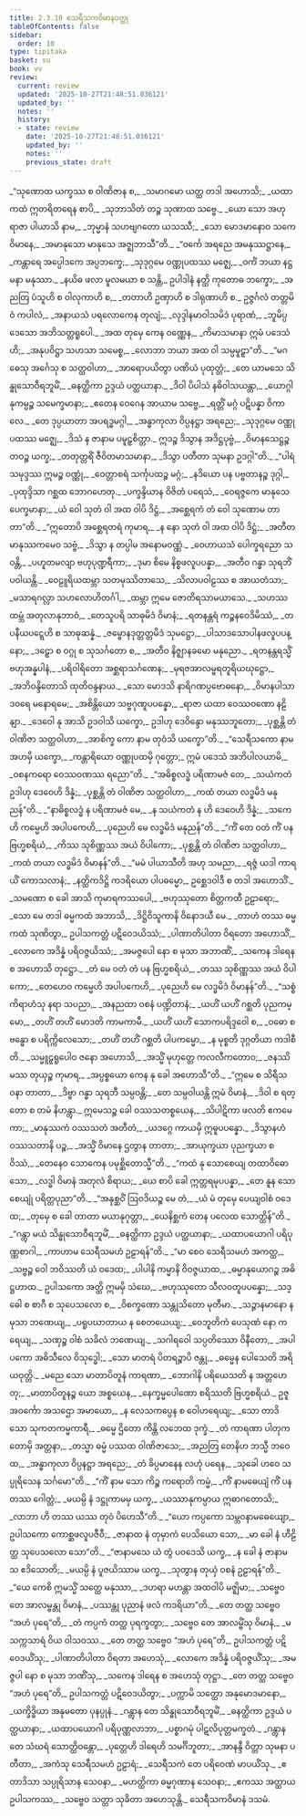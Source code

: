 ```yaml
---
title: 2.3.10 သေရီသကဝိမာနဝတ္ထု
tableOfContents: false
sidebar:
  order: 10
type: tipitaka
basket: su
book: vv
review:
  current: review
  updated: '2025-10-27T21:48:51.036121'
  updated_by: ''
  notes: ''
  history:
  - state: review
    date: '2025-10-27T21:48:51.036121'
    updated_by: ''
    notes: ''
    previous_state: draft
---
```



<ReviewStatus review={frontmatter.review} showDetails={true} />

<HypothesisAnnotation frontmatter={frontmatter} />

<DynamicBreadcrumb />

<Division number="1228" book="vv" e="ch" v="19" p="116">

<Paragraph number="1081" type="verses" book="vv">
_“သုဏောထ ယက္ခဿ စ ဝါဏိဇာန စ,_  
_သမာဂမော ယတ္ထ တဒါ အဟောသိ;_  
_ယထာ ကထံ ဣတရိတရေန စာပိ,_  
_သုဘာသိတံ တဉ္စ သုဏာထ သဗ္ဗေ._  

</Paragraph>

</Division>
<Division number="1229" book="vv" e="ch" v="19" p="116">

<Paragraph number="1082" type="verses" book="vv">
_ယော သော အဟု ရာဇာ ပါယာသိ နာမ,_  
_ဘုမ္မာနံ သဟဗျဂတော ယသဿီ;_  
_သော မောဒမာနောဝ သကေ ဝိမာနေ,_  
_အမာနုသော မာနုသေ အဇ္ဈဘာသီ”တိ._  

</Paragraph>

</Division>
<Division number="1230" book="vv" e="ch" v="19" p="116">

<Paragraph number="1083" type="verses" book="vv">
_“ဝင်္ကေ အရညေ အမနုဿဋ္ဌာနေ,_  
_ကန္တာရေ အပ္ပေါဒကေ အပ္ပဘက္ခေ;_  
_သုဒုဂ္ဂမေ ဝဏ္ဏုပထဿ မဇ္ဈေ,_  
_ဝင်္ကံ ဘယာ နဋ္ဌမနာ မနုဿာ._  

</Paragraph>

</Division>
<Division number="1231" book="vv" e="ch" v="19" p="116">

<Paragraph number="1084" type="verses" book="vv">
_နယိဓ ဖလာ မူလမယာ စ သန္တိ,_  
ဥပါဒါနံ နတ္ထိ ကုတောဓ ဘက္ခော;_  
_အညတြ ပံသူဟိ စ ဝါလုကာဟိ စ,_  
_တတာဟိ ဥဏှာဟိ စ ဒါရုဏာဟိ စ._  

</Paragraph>

</Division>
<Division number="1232" book="vv" e="ch" v="19" p="116">

<Paragraph number="1085" type="verses" book="vv">
ဥဇ္ဇင်္ဂလံ တတ္တမိဝံ ကပါလံ,_  
_အနာယသံ ပရလောကေန တုလျံ;_  
_လုဒ္ဒါနမာဝါသမိဒံ ပုရာဏံ,_  
_ဘူမိပ္ပဒေသော အဘိသတ္တရူပေါ._  

</Paragraph>

</Division>
<Division number="1233" book="vv" e="ch" v="19" p="117">

<Paragraph number="1086" type="verses" book="vv">
_အထ တုမှေ ကေန ဝဏ္ဏေန,_  
_ကိမာသမာနာ ဣမံ ပဒေသံ ဟိ;_  
_အနုပဝိဋ္ဌာ သဟသာ သမေစ္စ,_  
_လောဘာ ဘယာ အထ ဝါ သမ္ပမူဠှာ”တိ._  

</Paragraph>

</Division>
<Division number="1234" book="vv" e="ch" v="19" p="117">

<Paragraph number="1087" type="verses" book="vv">
_“မဂဓေသု အင်္ဂေသု စ သတ္ထဝါဟာ,_  
_အာရောပယိတွာ ပဏိယံ ပုထုတ္တံ;_  
_တေ ယာမသေ သိန္ဓုသောဝီရဘူမိံ,_  
_ဓနတ္ထိကာ ဥဒ္ဒယံ ပတ္ထယာနာ._  

</Paragraph>

</Division>
<Division number="1235" book="vv" e="ch" v="19" p="117">

<Paragraph number="1088" type="verses" book="vv">
_ဒိဝါ ပိပါသံ နဓိဝါသယန္တာ,_  
_ယောဂ္ဂါနုကမ္ပဉ္စ သမေက္ခမာနာ;_  
_ဧတေန ဝေဂေန အာယာမ သဗ္ဗေ,_  
_ရတ္တိံ မဂ္ဂံ ပဋိပန္နာ ဝိကာလေ._  

</Paragraph>

</Division>
<Division number="1236" book="vv" e="ch" v="19" p="117">

<Paragraph number="1089" type="verses" book="vv">
_တေ ဒုပ္ပယာတာ အပရဒ္ဓမဂ္ဂါ,_  
_အန္ဓာကုလာ ဝိပ္ပနဋ္ဌာ အရညေ;_  
_သုဒုဂ္ဂမေ ဝဏ္ဏုပထဿ မဇ္ဈေ,_  
_ဒိသံ န ဇာနာမ ပမူဠှစိတ္တာ._  

</Paragraph>

</Division>
<Division number="1237" book="vv" e="ch" v="19" p="117">

<Paragraph number="1090" type="verses" book="vv">
ဣဒဉ္စ ဒိသွာန အဒိဋ္ဌပုဗ္ဗံ,_  
_ဝိမာနသေဋ္ဌဉ္စ တဝဉ္စ ယက္ခ;_  
_တတုတ္တရိံ ဇီဝိတမာသမာနာ,_  
_ဒိသွာ ပတီတာ သုမနာ ဥဒဂ္ဂါ”တိ._  

</Paragraph>

</Division>
<Division number="1238" book="vv" e="ch" v="19" p="117">

<Paragraph number="1091" type="verses" book="vv">
_“ပါရံ သမုဒ္ဒဿ ဣမဉ္စ ဝဏ္ဏုံ,_  
_ဝေတ္တာစရံ သင်္ကုပထဉ္စ မဂ္ဂံ;_  
_နဒိယော ပန ပဗ္ဗတာနဉ္စ ဒုဂ္ဂါ,_  
_ပုထုဒ္ဒိသာ ဂစ္ဆထ ဘောဂဟေတု._  

</Paragraph>

</Division>
<Division number="1239" book="vv" e="ch" v="19" p="117">

<Paragraph number="1092" type="verses" book="vv">
_ပက္ခန္ဒိယာန ဝိဇိတံ ပရေသံ,_  
_ဝေရဇ္ဇကေ မာနုသေ ပေက္ခမာနာ;_  
_ယံ ဝေါ သုတံ ဝါ အထ ဝါပိ ဒိဋ္ဌံ,_  
_အစ္ဆေရကံ တံ ဝေါ သုဏောမ တာတာ”တိ._  

</Paragraph>

</Division>
<Division number="1240" book="vv" e="ch" v="19" p="118">

<Paragraph number="1093" type="verses" book="vv">
_“ဣတောပိ အစ္ဆေရတရံ ကုမာရ,_  
_န နော သုတံ ဝါ အထ ဝါပိ ဒိဋ္ဌံ;_  
_အတီတမာနုဿကမေဝ သဗ္ဗံ,_  
_ဒိသွာ န တပ္ပါမ အနောမဝဏ္ဏံ._  

</Paragraph>

</Division>
<Division number="1241" book="vv" e="ch" v="19" p="118">

<Paragraph number="1094" type="verses" book="vv">
_ဝေဟာယသံ ပေါက္ခရညော သဝန္တိ,_  
_ပဟူတမလျာ ဗဟုပုဏ္ဍရီကာ;_  
_ဒုမာ စိမေ နိစ္စဖလူပပန္နာ,_  
_အတီဝ ဂန္ဓာ သုရဘိံ ပဝါယန္တိ._  

</Paragraph>

</Division>
<Division number="1242" book="vv" e="ch" v="19" p="118">

<Paragraph number="1095" type="verses" book="vv">
_ဝေဠူရိယထမ္ဘာ သတမုဿိတာသေ,_  
_သိလာပဝါဠဿ စ အာယတံသာ;_  
_မသာရဂလ္လာ သဟလောဟိတင်္ဂါ,_  
_ထမ္ဘာ ဣမေ ဇောတိရသာမယာသေ._  

</Paragraph>

</Division>
<Division number="1243" book="vv" e="ch" v="19" p="118">

<Paragraph number="1096" type="verses" book="vv">
_သဟဿထမ္ဘံ အတုလာနုဘာဝံ,_  
_တေသူပရိ သာဓုမိဒံ ဝိမာနံ;_  
_ရတနန္တရံ ကဉ္စနဝေဒိမိဿံ,_  
_တပနီယပဋ္ဋေဟိ စ သာဓုဆန္နံ._  

</Paragraph>

</Division>
<Division number="1244" book="vv" e="ch" v="19" p="118">

<Paragraph number="1097" type="verses" book="vv">
_ဇမ္ဗောနဒုတ္တတ္တမိဒံ သုမဋ္ဌော,_  
_ပါသာဒသောပါနဖလူပပန္နော;_  
_ဒဠှော စ ဝဂ္ဂု စ သုသင်္ဂတော စ,_  
_အတီဝ နိဇ္ဈာနခမော မနုညော._  

</Paragraph>

</Division>
<Division number="1245" book="vv" e="ch" v="19" p="118">

<Paragraph number="1098" type="verses" book="vv">
_ရတနန္တရသ္မိံ ဗဟုအန္နပါနံ,_  
_ပရိဝါရိတော အစ္ဆရာသင်္ဂဏေန;_  
_မုရဇအာလမ္ဗရတူရိယဃုဋ္ဌော,_  
_အဘိဝန္ဒိတောသိ ထုတိဝန္ဒနာယ._  

</Paragraph>

</Division>
<Division number="1246" book="vv" e="ch" v="19" p="118">

<Paragraph number="1099" type="verses" book="vv">
_သော မောဒသိ နာရိဂဏပ္ပဗောဓနော,_  
_ဝိမာနပါသာဒဝရေ မနောရမေ;_  
_အစိန္တိယော သဗ္ဗဂုဏူပပန္နော,_  
_ရာဇာ ယထာ ဝေဿဝဏော နဠိနျာ._  

</Paragraph>

</Division>
<Division number="1247" book="vv" e="ch" v="19" p="119">

<Paragraph number="1100" type="verses" book="vv">
_ဒေဝေါ နု အာသိ ဥဒဝါသိ ယက္ခော,_  
ဥဒါဟု ဒေဝိန္ဒော မနုဿဘူတော;_  
_ပုစ္ဆန္တိ တံ ဝါဏိဇာ သတ္ထဝါဟာ,_  
_အာစိက္ခ ကော နာမ တုဝံသိ ယက္ခော”တိ._  

</Paragraph>

</Division>
<Division number="1248" book="vv" e="ch" v="19" p="119">

<Paragraph number="1101" type="verses" book="vv">
_“သေရီသကော နာမ အဟမှိ ယက္ခော,_  
_ကန္တာရိယော ဝဏ္ဏုပထမှိ ဂုတ္တော;_  
ဣမံ ပဒေသံ အဘိပါလယာမိ,_  
_ဝစနကရော ဝေဿဝဏဿ ရညော”တိ._  

</Paragraph>

</Division>
<Division number="1249" book="vv" e="ch" v="19" p="119">

<Paragraph number="1102" type="verses" book="vv">
_“အဓိစ္စလဒ္ဓံ ပရိဏာမဇံ တေ,_  
_သယံကတံ ဥဒါဟု ဒေဝေဟိ ဒိန္နံ;_  
_ပုစ္ဆန္တိ တံ ဝါဏိဇာ သတ္ထဝါဟာ,_  
_ကထံ တယာ လဒ္ဓမိဒံ မနုညန်”တိ._  

</Paragraph>

</Division>
<Division number="1250" book="vv" e="ch" v="19" p="119">

<Paragraph number="1103" type="verses" book="vv">
_“နာဓိစ္စလဒ္ဓံ န ပရိဏာမဇံ မေ,_  
_န သယံကတံ န ဟိ ဒေဝေဟိ ဒိန္နံ;_  
_သကေဟိ ကမ္မေဟိ အပါပကေဟိ,_  
_ပုညေဟိ မေ လဒ္ဓမိဒံ မနုညန်”တိ._  

</Paragraph>

</Division>
<Division number="1251" book="vv" e="ch" v="19" p="119">

<Paragraph number="1104" type="verses" book="vv">
_“ကိံ တေ ဝတံ ကိံ ပန ဗြဟ္မစရိယံ,_  
_ကိဿ သုစိဏ္ဏဿ အယံ ဝိပါကော;_  
_ပုစ္ဆန္တိ တံ ဝါဏိဇာ သတ္ထဝါဟာ,_  
_ကထံ တယာ လဒ္ဓမိဒံ ဝိမာနန်”တိ._  

</Paragraph>

</Division>
<Division number="1252" book="vv" e="ch" v="19" p="119">

<Paragraph number="1105" type="verses" book="vv">
_“မမံ ပါယာသီတိ အဟု သမညာ,_  
_ရဇ္ဇံ ယဒါ ကာရယိံ ကောသလာနံ;_  
_နတ္ထိကဒိဋ္ဌိ ကဒရိယော ပါပဓမ္မော,_  
ဥစ္ဆေဒဝါဒီ စ တဒါ အဟောသိံ._  

</Paragraph>

</Division>
<Division number="1253" book="vv" e="ch" v="19" p="119">

<Paragraph number="1106" type="verses" book="vv">
_သမဏော စ ခေါ အာသိ ကုမာရကဿပေါ,_  
_ဗဟုဿုတော စိတ္တကထီ ဥဠာရော;_  
_သော မေ တဒါ ဓမ္မကထံ အဘာသိ,_  
_ဒိဋ္ဌိဝိသူကာနိ ဝိနောဒယီ မေ._  

</Paragraph>

</Division>
<Division number="1254" book="vv" e="ch" v="19" p="120">

<Paragraph number="1107" type="verses" book="vv">
_တာဟံ တဿ ဓမ္မကထံ သုဏိတွာ,_  
ဥပါသကတ္တံ ပဋိဝေဒယိဿံ;_  
_ပါဏာတိပါတာ ဝိရတော အဟောသိံ,_  
_လောကေ အဒိန္နံ ပရိဝဇ္ဇယိဿံ;_  
_အမဇ္ဇပေါ နော စ မုသာ အဘာဏိံ,_  
_သကေန ဒါရေန စ အဟောသိ တုဋ္ဌော._  

</Paragraph>

</Division>
<Division number="1255" book="vv" e="ch" v="19" p="120">

<Paragraph number="1108" type="verses" book="vv">
_တံ မေ ဝတံ တံ ပန ဗြဟ္မစရိယံ,_  
_တဿ သုစိဏ္ဏဿ အယံ ဝိပါကော;_  
_တေဟေဝ ကမ္မေဟိ အပါပကေဟိ,_  
_ပုညေဟိ မေ လဒ္ဓမိဒံ ဝိမာနန်”တိ._  

</Paragraph>

</Division>
<Division number="1256" book="vv" e="ch" v="19" p="120">

<Paragraph number="1109" type="verses" book="vv">
_“သစ္စံ ကိရာဟံသု နရာ သပညာ,_  
_အနညထာ ဝစနံ ပဏ္ဍိတာနံ;_  
_ယဟိံ ယဟိံ ဂစ္ဆတိ ပုညကမ္မော,_  
_တဟိံ တဟိံ မောဒတိ ကာမကာမီ._  

</Paragraph>

</Division>
<Division number="1257" book="vv" e="ch" v="19" p="120">

<Paragraph number="1110" type="verses" book="vv">
_ယဟိံ ယဟိံ သောကပရိဒ္ဒဝေါ စ,_  
_ဝဓော စ ဗန္ဓော စ ပရိက္ကိလေသော;_  
_တဟိံ တဟိံ ဂစ္ဆတိ ပါပကမ္မော,_  
_န မုစ္စတိ ဒုဂ္ဂတိယာ ကဒါစီတိ._  

</Paragraph>

</Division>
<Division number="1258" book="vv" e="ch" v="19" p="120">

<Paragraph number="1111" type="verses" book="vv">
_သမ္မူဠှရူပေါဝ ဇနော အဟောသိ,_  
_အသ္မိံ မုဟုတ္တေ ကလလီကတောဝ;_  
_ဇနဿိမဿ တုယှဉ္စ ကုမာရ,_  
_အပ္ပစ္စယော ကေန နု ခေါ အဟောသီ”တိ._  

</Paragraph>

</Division>
<Division number="1259" book="vv" e="ch" v="19" p="120">

<Paragraph number="1112" type="verses" book="vv">
_“ဣမေ စ သိရီသဝနာ တာတာ,_  
_ဒိဗ္ဗာ ဂန္ဓာ သုရဘီ သမ္ပဝန္တိ;_  
_တေ သမ္ပဝါယန္တိ ဣမံ ဝိမာနံ,_  
_ဒိဝါ စ ရတ္တော စ တမံ နိဟန္တွာ._  

</Paragraph>

</Division>
<Division number="1260" book="vv" e="ch" v="19" p="121">

<Paragraph number="1113" type="verses" book="vv">
ဣမေသဉ္စ ခေါ ဝဿသတစ္စယေန,_  
_သိပါဋိကာ ဖလတိ ဧကမေကာ;_  
_မာနုဿကံ ဝဿသတံ အတီတံ,_  
_ယဒဂ္ဂေ ကာယမှိ ဣဓူပပန္နော._  

</Paragraph>

</Division>
<Division number="1261" book="vv" e="ch" v="19" p="121">

<Paragraph number="1114" type="verses" book="vv">
_ဒိသွာနဟံ ဝဿသတာနိ ပဉ္စ,_  
_အသ္မိံ ဝိမာနေ ဌတွာန တာတာ;_  
_အာယုက္ခယာ ပုညက္ခယာ စဝိဿံ,_  
_တေနေဝ သောကေန ပမုစ္ဆိတောသ္မီ”တိ._  

</Paragraph>

</Division>
<Division number="1262" book="vv" e="ch" v="19" p="121">

<Paragraph number="1115" type="verses" book="vv">
_“ကထံ နု သောစေယျ တထာဝိဓော သော,_  
_လဒ္ဓါ ဝိမာနံ အတုလံ စိရာယ;_  
_ယေ စာပိ ခေါ ဣတ္တရမုပပန္နာ,_  
_တေ နူန သောစေယျုံ ပရိတ္တပုညာ”တိ._  

</Paragraph>

</Division>
<Division number="1263" book="vv" e="ch" v="19" p="121">

<Paragraph number="1116" type="verses" book="vv">
_“အနုစ္ဆဝိံ ဩဝဒိယဉ္စ မေ တံ,_  
_ယံ မံ တုမှေ ပေယျဝါစံ ဝဒေထ;_  
_တုမှေ စ ခေါ တာတာ မယာနုဂုတ္တာ,_  
_ယေနိစ္ဆကံ တေန ပလေထ သောတ္ထိန်”တိ._  

</Paragraph>

</Division>
<Division number="1264" book="vv" e="ch" v="19" p="121">

<Paragraph number="1117" type="verses" book="vv">
_“ဂန္တွာ မယံ သိန္ဓုသောဝီရဘူမိံ,_  
_ဓနတ္ထိကာ ဥဒ္ဒယံ ပတ္ထယာနာ;_  
_ယထာပယောဂါ ပရိပုဏ္ဏစာဂါ,_  
_ကာဟာမ သေရီသမဟံ ဥဠာရန်”တိ._  

</Paragraph>

</Division>
<Division number="1265" book="vv" e="ch" v="19" p="121">

<Paragraph number="1118" type="verses" book="vv">
_“မာ စေဝ သေရီသမဟံ အကတ္ထ,_  
_သဗ္ဗဉ္စ ဝေါ ဘဝိဿတိ ယံ ဝဒေထ;_  
_ပါပါနိ ကမ္မာနိ ဝိဝဇ္ဇယာထ,_  
_ဓမ္မာနုယောဂဉ္စ အဓိဋ္ဌဟာထ._  

</Paragraph>

</Division>
<Division number="1266" book="vv" e="ch" v="19" p="121">

<Paragraph number="1119" type="verses" book="vv">
ဥပါသကော အတ္ထိ ဣမမှိ သံဃေ,_  
_ဗဟုဿုတော သီလဝတူပပန္နော;_  
_သဒ္ဓေါ စ စာဂီ စ သုပေသလော စ,_  
_ဝိစက္ခဏော သန္တုသိတော မုတီမာ._  

</Paragraph>

</Division>
<Division number="1267" book="vv" e="ch" v="19" p="122">

<Paragraph number="1120" type="verses" book="vv">
_သဉ္ဇာနမာနော န မုသာ ဘဏေယျ,_  
_ပရူပဃာတာယ န စေတယေယျ;_  
_ဝေဘူတိကံ ပေသုဏံ နော ကရေယျ,_  
_သဏှဉ္စ ဝါစံ သခိလံ ဘဏေယျ._  

</Paragraph>

</Division>
<Division number="1268" book="vv" e="ch" v="19" p="122">

<Paragraph number="1121" type="verses" book="vv">
_သဂါရဝေါ သပ္ပတိဿော ဝိနီတော,_  
_အပါပကော အဓိသီလေ ဝိသုဒ္ဓေါ;_  
_သော မာတရံ ပိတရဉ္စာပိ ဇန္တု,_  
_ဓမ္မေန ပေါသေတိ အရိယဝုတ္တိ._  

</Paragraph>

</Division>
<Division number="1269" book="vv" e="ch" v="19" p="122">

<Paragraph number="1122" type="verses" book="vv">
_မညေ သော မာတာပိတူနံ ကာရဏာ,_  
_ဘောဂါနိ ပရိယေသတိ န အတ္တဟေတု;_  
_မာတာပိတူနဉ္စ ယော အစ္စယေန,_  
_နေက္ခမ္မပေါဏော စရိဿတိ ဗြဟ္မစရိယံ._  

</Paragraph>

</Division>
<Division number="1270" book="vv" e="ch" v="19" p="122">

<Paragraph number="1123" type="verses" book="vv">
ဥဇူ အဝင်္ကော အသဌော အမာယော,_  
_န လေသကပ္ပေန စ ဝေါဟရေယျ;_  
_သော တာဒိသော သုကတကမ္မကာရီ,_  
_ဓမ္မေ ဌိတော ကိန္တိ လဘေထ ဒုက္ခံ._  

</Paragraph>

</Division>
<Division number="1271" book="vv" e="ch" v="19" p="122">

<Paragraph number="1124" type="verses" book="vv">
_တံ ကာရဏာ ပါတုကတောမှိ အတ္တနာ,_  
_တသ္မာ ဓမ္မံ ပဿထ ဝါဏိဇာသေ;_  
_အညတြ တေနိဟ ဘသ္မီ ဘဝေထ,_  
_အန္ဓာကုလာ ဝိပ္ပနဋ္ဌာ အရညေ;_  
_တံ ခိပ္ပမာနေန လဟုံ ပရေန,_  
_သုခေါ ဟဝေ သပ္ပုရိသေန သင်္ဂမော”တိ._  

</Paragraph>

</Division>
<Division number="1272" book="vv" e="ch" v="19" p="122">

<Paragraph number="1125" type="verses" book="vv">
_“ကိံ နာမ သော ကိဉ္စ ကရောတိ ကမ္မံ,_  
_ကိံ နာမဓေယျံ ကိံ ပန တဿ ဂေါတ္တံ;_  
_မယမ္ပိ နံ ဒဋ္ဌုကာမမှ ယက္ခ,_  
_ယဿာနုကမ္ပာယ ဣဓာဂတောသိ;_  
_လာဘာ ဟိ တဿ ယဿ တုဝံ ပိဟေသီ”တိ._  

</Paragraph>

</Division>
<Division number="1273" book="vv" e="ch" v="19" p="123">

<Paragraph number="1126" type="verses" book="vv">
_“ယော ကပ္ပကော သမ္ဘဝနာမဓေယျော,_  
ဥပါသကော ကောစ္ဆဖလူပဇီဝီ;_  
_ဇာနာထ နံ တုမှာကံ ပေသိယော သော,_  
_မာ ခေါ နံ ဟီဠိတ္ထ သုပေသလော သော”တိ._  

</Paragraph>

</Division>
<Division number="1274" book="vv" e="ch" v="19" p="123">

<Paragraph number="1127" type="verses" book="vv">
_“ဇာနာမသေ ယံ တွံ ပဝဒေသိ ယက္ခ,_  
_န ခေါ နံ ဇာနာမ သ ဧဒိသောတိ;_  
_မယမ္ပိ နံ ပူဇယိဿာမ ယက္ခ,_  
_သုတွာန တုယှံ ဝစနံ ဥဠာရန်”တိ._  

</Paragraph>

</Division>
<Division number="1275" book="vv" e="ch" v="19" p="123">

<Paragraph number="1128" type="verses" book="vv">
_“ယေ ကေစိ ဣမသ္မိံ သတ္ထေ မနုဿာ,_  
_ဒဟရာ မဟန္တာ အထဝါပိ မဇ္ဈိမာ;_  
_သဗ္ဗေဝ တေ အာလမ္ဗန္တု ဝိမာနံ,_  
_ပဿန္တု ပုညာနံ ဖလံ ကဒရိယာ”တိ._  

</Paragraph>

</Division>
<Division number="1276" book="vv" e="ch" v="19" p="123">

<Paragraph number="1129" type="verses" book="vv">
_တေ တတ္ထ သဗ္ဗေဝ “အဟံ ပုရေ”တိ,_  
_တံ ကပ္ပကံ တတ္ထ ပုရက္ခတွာ;_  
_သဗ္ဗေဝ တေ အာလမ္ဗိံသု ဝိမာနံ,_  
_မသက္ကသာရံ ဝိယ ဝါသဝဿ._  

</Paragraph>

</Division>
<Division number="1277" book="vv" e="ch" v="19" p="123">

<Paragraph number="1130" type="verses" book="vv">
_တေ တတ္ထ သဗ္ဗေဝ “အဟံ ပုရေ”တိ,_  
ဥပါသကတ္တံ ပဋိဝေဒယိံသု;_  
_ပါဏာတိပါတာ ဝိရတာ အဟေသုံ,_  
_လောကေ အဒိန္နံ ပရိဝဇ္ဇယိံသု;_  
_အမဇ္ဇပါ နော စ မုသာ ဘဏိံသု,_  
_သကေန ဒါရေန စ အဟေသုံ တုဋ္ဌာ._  

</Paragraph>

</Division>
<Division number="1278" book="vv" e="ch" v="19" p="123">

<Paragraph number="1131" type="verses" book="vv">
_တေ တတ္ထ သဗ္ဗေဝ “အဟံ ပုရေ”တိ,_  
ဥပါသကတ္တံ ပဋိဝေဒယိတွာ;_  
_ပက္ကာမိ သတ္ထော အနုမောဒမာနော,_  
_ယက္ခိဒ္ဓိယာ အနုမတော ပုနပ္ပုနံ._  

</Paragraph>

</Division>
<Division number="1279" book="vv" e="ch" v="19" p="124">

<Paragraph number="1132" type="verses" book="vv">
_ဂန္တွာန တေ သိန္ဓုသောဝီရဘူမိံ,_  
_ဓနတ္ထိကာ ဥဒ္ဒယံ ပတ္ထယာနာ;_  
_ယထာပယောဂါ ပရိပုဏ္ဏလာဘာ,_  
_ပစ္စာဂမုံ ပါဋလိပုတ္တမက္ခတံ._  

</Paragraph>

</Division>
<Division number="1280" book="vv" e="ch" v="19" p="124">

<Paragraph number="1133" type="verses" book="vv">
_ဂန္တွာန တေ သံဃရံ သောတ္ထိဝန္တော,_  
_ပုတ္တေဟိ ဒါရေဟိ သမင်္ဂိဘူတာ;_  
_အာနန္ဒီ ဝိတ္တာ သုမနာ ပတီတာ,_  
_အကံသု သေရီသမဟံ ဥဠာရံ;_  
_သေရီသကံ တေ ပရိဝေဏံ မာပယိံသု._  

</Paragraph>

</Division>
<Division number="1281" book="vv" e="ch" v="19" p="124">

<Paragraph number="1134" type="verses" book="vv">
_ဧတာဒိသာ သပ္ပုရိသာန သေဝနာ,_  
_မဟတ္ထိကာ ဓမ္မဂုဏာန သေဝနာ;_  
_ဧကဿ အတ္ထာယ ဥပါသကဿ,_  
_သဗ္ဗေဝ သတ္တာ သုခိတာ အဟေသုန္တိ._  


</Paragraph>
</Division>

<Paragraph number="1135" type="center" book="vv">
သေရီသကဝိမာနံ ဒသမံ.
</Paragraph>